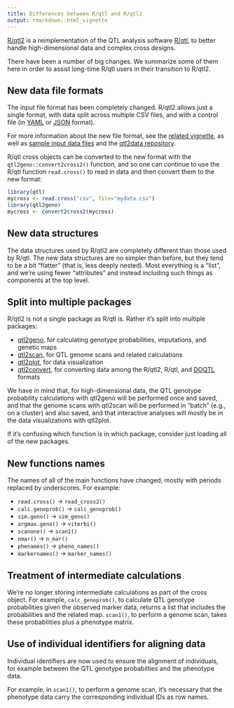 ```yaml
---
title: Differences between R/qtl and R/qtl2
output: rmarkdown::html_vignette
---
```



[R/qtl2](http://kbroman.org/qtl2) is a
reimplementation of the QTL analysis software
[R/qtl](http://www.rqtl.org), to better handle high-dimensional data
and complex cross designs.

There have been a number of big changes. We summarize some of them
here in order to assist long-time R/qtl users in their transition to
R/qtl2.

## New data file formats

The input file format has been completely changed. R/qtl2 allows just
a single format, with data split across multiple CSV files, and with
a control file (in [YAML](http://www.yaml.org) or
[JSON](http://www.json.org) format).

For more information about the new file format, see the
[related vignette](http://kbroman.org/qtl2/assets/vignettes/input_files.html),
as well as
[sample input data files](http://kbroman.org/qtl2/pages/sampledata.html)
and the [qtl2data repository](https://github.com/rqtl/qtl2data).

R/qtl cross objects can be converted to the new format with the
`qtl2geno::convert2cross2()` function, and so one can continue to use
the R/qtl function `read.cross()` to read in data and then convert
them to the new format:

```r
library(qtl)
mycross <- read.cross("csv", file="mydata.csv")
library(qtl2geno)
mycross <- convert2cross2(mycross)
```

## New data structures

The data structures used by R/qtl2 are completely different than those
used by R/qtl. The new data structures are no simpler than before, but
they tend to be a bit "flatter" (that is, less deeply nested).
Most everything is a "list", and we're using fewer "attributes" and
instead including such things as components at the top level.

## Split into multiple packages

R/qtl2 is not a single package as R/qtl is. Rather it's split into
multiple packages:

- [qtl2geno](https://github.com/rqtl/qtl2geno), for calculating
  genotype probabilities, imputations, and genetic maps
- [qtl2scan](https://github.com/rqtl/qtl2scan), for QTL genome scans and
  related calculations
- [qtl2plot](https://github.com/rqtl/qtl2plot), for data visualization
- [qtl2convert](https://github.com/rqtl/qtl2convert), for converting
  data among the R/qtl2, R/qtl, and
  [DOQTL](https://www.bioconductor.org/packages/release/bioc/html/DOQTL.html) formats

We have in mind that, for high-dimensional data, the QTL genotype
probability calculations with qtl2geno will be performed once and
saved, and that the genome scans with qtl2scan will be performed in
"batch" (e.g., on a cluster) and also saved, and that interactive
analyses will mostly be in the data visualizations with qtl2plot.

If it's confusing which function is in which package, consider just
loading all of the new packages.

## New functions names

The names of all of the main functions have changed, mostly with
periods replaced by underscores. For example:

- `read.cross()` → `read_cross2()`
- `calc.genoprob()` → `calc_genoprob()`
- `sim.geno()` → `sim_geno()`
- `argmax.geno()` → `viterbi()`
- `scanone()` → `scan1()`
- `nmar()` → `n_mar()`
- `phenames()` → `pheno_names()`
- `markernames()` → `marker_names()`


## Treatment of intermediate calculations

We're no longer storing intermediate calculations
as part of the cross object. For example, `calc_genoprob()`, to
calculate QTL genotype probabilities given the observed
marker data, returns a list that includes the probabilities and the
related map. `scan1()`, to perform a genome scan, takes these
probabilities plus a phenotype matrix.

## Use of individual identifiers for aligning data

Individual identifiers are now used to ensure the alignment of
individuals, for example between the QTL genotype probabilties and the
phenotype data.

For example, in `scan1()`, to perform a genome scan, it's necessary
that the phenotype data carry the corresponding individual IDs as row
names.
